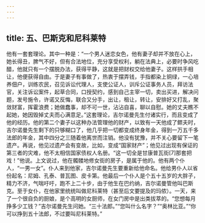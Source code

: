 ```yaml
---
---
---
```

title: 五、巴斯克和尼科莱特
---




他有一套套理论。其中一种是：“一个男人迷恋女色，他有妻子却并不放在心上，她长得丑，脾气不好，但有合法地位，充分享受权利，躺在法典上，必要时争风吃醋，他就只有一个摆脱办法，获得平静，这就是把财权交给他妻子。这样拱手相让，他便获得自由。于是妻子有事做了，热衷于摆弄钱，手指都染上铜绿，一心培养佃户，训练农民，召见诉讼代理人，支使公证人，训斥公证事务人员，拜访法官，关注诉讼案件，起草合同，口授契约，感到自己主宰一切，卖出买进，解决问题，发号施令，许诺又反悔，联合又分手，出让，租让，转让，安排好又打乱，聚敛财富，挥霍浪费；她做蠢事，却不可一世，沾沾自喜，聊以自慰。她的丈夫瞧不起她，她因毁掉丈夫而心满意足。”这套理论，吉尔诺曼先生付诸实行，而且变成了他的经历。他的第二个妻子以这种办法管理他的财产，以致有一天他成了鳏夫时，吉尔诺曼先生剩下的只够糊口了，他几乎把一切都变成终身年金，得到一万五千多法郎的年金，其中四分之三随着他离世而注销。他没有犹豫，并不关心要留下一笔遗产。再说，他见过遗产会有变故，比如，变成“国家财产”；他见过出现有保证的第三者的灾难，他不太相信国家债权人名册。“这一切全是甘康普瓦街[7]那套把戏！”他说。上文说过，他在髑髅地修女街的房子，是属于他的。他有两个仆人，“一男一女”。仆人来到他家，吉尔诺曼先生要重新给他命名。他给男仆人以省份起名：尼姆、孔泰、普瓦图、皮卡第。他最后一个仆人是个五十五岁的大胖子，精力不济，气喘吁吁，跑不上二十步，由于他生在巴约纳，吉尔诺曼管他叫巴斯克。至于女仆，在他家里统统叫做尼科莱特（甚至后文要提及的玛侬）。一天，来了一个很自负的厨娘，是个高明的女厨师，在女门房中是出类拔萃的。“您想每月挣多少工钱？”吉尔诺曼先生问她。“三十法郎。”“您叫什么名字？”“奥林比亚。”“你可以挣到五十法郎，不过要叫尼科莱特。”